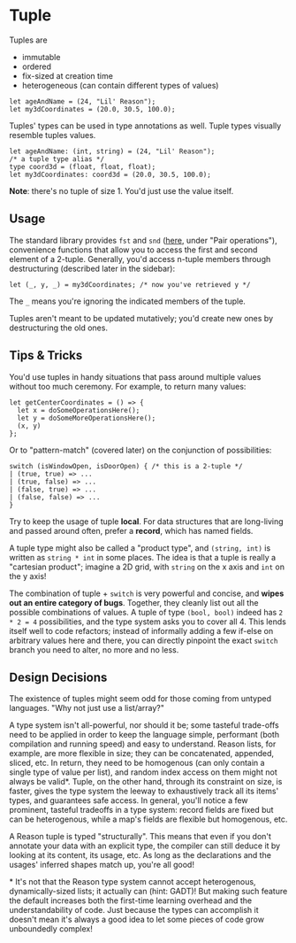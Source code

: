 
# Tuple

Tuples are

- immutable
- ordered
- fix-sized at creation time
- heterogeneous (can contain different types of values)

```reason
let ageAndName = (24, "Lil' Reason");
let my3dCoordinates = (20.0, 30.5, 100.0);
```

Tuples' types can be used in type annotations as well. Tuple types visually resemble tuples values.

```reason
let ageAndName: (int, string) = (24, "Lil' Reason");
/* a tuple type alias */
type coord3d = (float, float, float);
let my3dCoordinates: coord3d = (20.0, 30.5, 100.0);
```

**Note**: there's no tuple of size 1. You'd just use the value itself.

## Usage

The standard library provides `fst` and `snd` ([here](//reasonml.github.io/api/Pervasives.html), under "Pair operations"), convenience functions that allow you to access the first and second element of a 2-tuple. Generally, you'd access n-tuple members through destructuring (described later in the sidebar):

```reason
let (_, y, _) = my3dCoordinates; /* now you've retrieved y */
```

The `_` means you're ignoring the indicated members of the tuple.

Tuples aren't meant to be updated mutatively; you'd create new ones by destructuring the old ones.

## Tips & Tricks

You'd use tuples in handy situations that pass around multiple values without too much ceremony. For example, to return many values:

```reason
let getCenterCoordinates = () => {
  let x = doSomeOperationsHere();
  let y = doSomeMoreOperationsHere();
  (x, y)
};
```

Or to "pattern-match" (covered later) on the conjunction of possibilities:

```reason
switch (isWindowOpen, isDoorOpen) { /* this is a 2-tuple */
| (true, true) => ...
| (true, false) => ...
| (false, true) => ...
| (false, false) => ...
}
```

Try to keep the usage of tuple **local**. For data structures that are long-living and passed around often, prefer a **record**, which has named fields.

A tuple type might also be called a "product type", and `(string, int)` is written as `string * int` in some places. The idea is that a tuple is really a "cartesian product"; imagine a 2D grid, with `string` on the x axis and `int` on the y axis!

The combination of tuple + `switch` is very powerful and concise, and **wipes out an entire category of bugs**. Together, they cleanly list out all the possible combinations of values. A tuple of type `(bool, bool)` indeed has `2 * 2 = 4` possibilities, and the type system asks you to cover all 4. This lends itself well to code refactors; instead of informally adding a few if-else on arbitrary values here and there, you can directly pinpoint the exact `switch` branch you need to alter, no more and no less.

## Design Decisions

The existence of tuples might seem odd for those coming from untyped languages. "Why not just use a list/array?"

A type system isn't all-powerful, nor should it be; some tasteful trade-offs need to be applied in order to keep the language simple, performant (both compilation and running speed) and easy to understand. Reason lists, for example, are more flexible in size; they can be concatenated, appended, sliced, etc. In return, they need to be homogenous (can only contain a single type of value per list), and random index access on them might not always be valid*. Tuple, on the other hand, through its constraint on size, is faster, gives the type system the leeway to exhaustively track all its items' types, and guarantees safe access. In general, you'll notice a few prominent, tasteful tradeoffs in a type system: record fields are fixed but can be heterogenous, while a map's fields are flexible but homogenous, etc.

A Reason tuple is typed "structurally". This means that even if you don't annotate your data with an explicit type, the compiler can still deduce it by looking at its content, its usage, etc. As long as the declarations and the usages' inferred shapes match up, you're all good!

\* It's not that the Reason type system cannot accept heterogenous, dynamically-sized lists; it actually can (hint: GADT)! But making such feature the default increases both the first-time learning overhead and the understandability of code. Just because the types can accomplish it doesn't mean it's always a good idea to let some pieces of code grow unboundedly complex!
